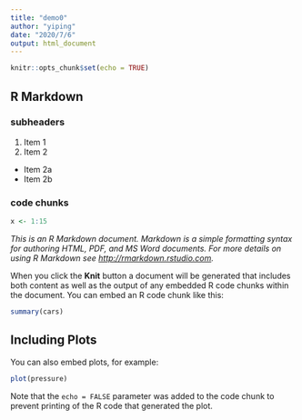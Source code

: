```yaml
---
title: "demo0"
author: "yiping"
date: "2020/7/6"
output: html_document
---
```


```r
knitr::opts_chunk$set(echo = TRUE)
```

## R Markdown
### subheaders

1. Item 1
2. Item 2
  + Item 2a
  + Item 2b

### code chunks
```r
x <- 1:15
```


*This is an R Markdown document. Markdown is a simple formatting syntax for authoring HTML, PDF, and MS Word documents. For more details on using R Markdown see <http://rmarkdown.rstudio.com>.*


When you click the **Knit** button a document will be generated that includes both content as well as the output of any embedded R code chunks within the document. You can embed an R code chunk like this:

```r
summary(cars)
```

## Including Plots

You can also embed plots, for example:

```r
plot(pressure)
```

Note that the `echo = FALSE` parameter was added to the code chunk to prevent printing of the R code that generated the plot.
